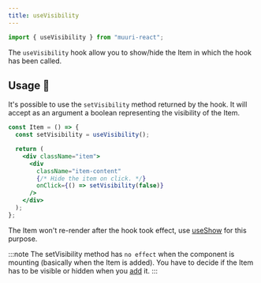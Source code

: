 ```yaml
---
title: useVisibility
---
```


```js
import { useVisibility } from "muuri-react";
```

The `useVisibility` hook allow you to show/hide the Item in which the hook has been called.

## Usage 📖

It's possible to use the `setVisibility` method returned by the hook. It will accept as an argument a boolean representing the visibility of the Item.

```jsx
const Item = () => {
  const setVisibility = useVisibility();

  return (
    <div className="item">
      <div
        className="item-content"
        {/* Hide the item on click. */}
        onClick={() => setVisibility(false)}
      />
    </div>
  );
};
```

The Item won't re-render after the hook took effect, use [useShow](../hooks/useShow) for this purpose.

:::note
The setVisibility method has `no effect` when the component is mounting (basically when the Item is added). You have to decide if the Item has to be visible or hidden when you [add](../usage/items#visibility-) it.
:::
